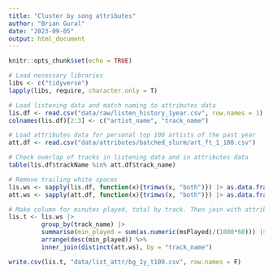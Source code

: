 ```yaml
---
title: "Cluster by song attributes"
author: "Brian Gural"
date: "2023-09-05"
output: html_document
---
```


```r
knitr::opts_chunk$set(echo = TRUE)
```


```r
# Load necessary libraries
libs <- c("tidyverse")
lapply(libs, require, character.only = T)
```

```r
# Load listening data and match naming to attributes data
lis.df <- read.csv("data/raw/listen_history_1year.csv", row.names = 1)
colnames(lis.df)[2:3] <- c("artist_name", "track_name")

# Load attributes data for personal top 100 artists of the past year
att.df <- read.csv("data/attributes/batched_slurm/art_ft_1_100.csv") 

# Check overlap of tracks in listening data and in attributes data
table(lis.df$trackName %in% att.df$track_name)
```

```r
# Remove trailing white spaces
lis.ws <- sapply(lis.df, function(x){trimws(x, "both")}) |> as.data.frame()
att.ws <- sapply(att.df, function(x){trimws(x, "both")}) |> as.data.frame()

# Make column for minutes played, total by track. Then join with attributes data
lis.t <- lis.ws |>
         group_by(track_name) |>
         summarise(min_played = sum(as.numeric(msPlayed)/(1000*60))) |> 
         arrange(desc(min_played)) %>%
         inner_join(distinct(att.ws), by = "track_name") 

```

```r

write.csv(lis.t, "data/list_attr/bg_1y_t100.csv", row.names = F)

```
